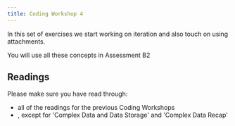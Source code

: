 ```yaml
---
title: Coding Workshop 4
---
```


In this set of exercises we start working on iteration and also touch on using attachments.

You will use all these concepts in Assessment B2

## Readings
Please make sure you have read through:
* all of the readings for the previous Coding Workshops
* <DisplayChapter chapter='chapter_05' />, except for 'Complex Data and
Data Storage' and 'Complex Data Recap'